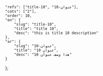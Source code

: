 ---
---
    "refs": ["title-10", "عنوان-10"],
	"cats": ["2"],
	"order": 10,
	"en": {
		"slug": "title-10",
        "title": "title 10",
		"desc": "this is title 10 description"
	},
	"ar": {
		"slug": "عنوان-10",
        "title": "عنوان 10",
		"desc": "هذا وصف عنوان 10"
	}
};